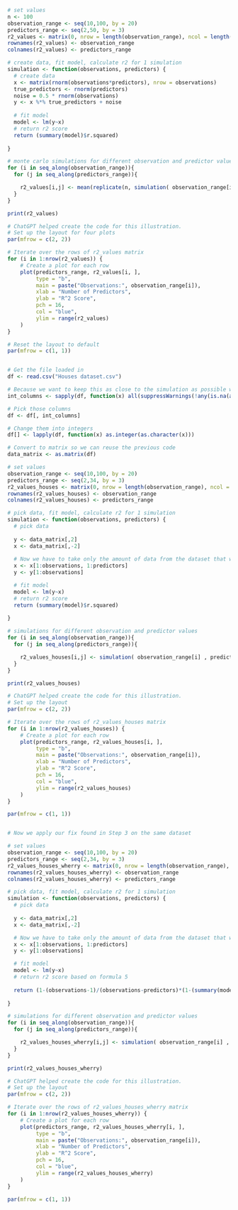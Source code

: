 

```r
# set values
n <- 100
observation_range <- seq(10,100, by = 20)
predictors_range <- seq(2,50, by = 3)
r2_values <- matrix(0, nrow = length(observation_range), ncol = length(predictors_range))
rownames(r2_values) <- observation_range
colnames(r2_values) <- predictors_range

# create data, fit model, calculate r2 for 1 simulation
simulation <- function(observations, predictors) {
  # create data
  x <- matrix(rnorm(observations*predictors), nrow = observations)
  true_predictors <- rnorm(predictors)
  noise = 0.5 * rnorm(observations)
  y <- x %*% true_predictors + noise
    
  # fit model
  model <- lm(y~x)
  # return r2 score
  return (summary(model)$r.squared)
  
}

# monte carlo simulations for different observation and predictor values
for (i in seq_along(observation_range)){
  for (j in seq_along(predictors_range)){

    r2_values[i,j] <- mean(replicate(n, simulation( observation_range[i] , predictors_range[j])))
  }
}

print(r2_values)
```

```r

# ChatGPT helped create the code for this illustration. 
# Set up the layout for four plots
par(mfrow = c(2, 2))

# Iterate over the rows of r2_values matrix
for (i in 1:nrow(r2_values)) {
    # Create a plot for each row
    plot(predictors_range, r2_values[i, ],
         type = "b",  
         main = paste("Observations:", observation_range[i]),
         xlab = "Number of Predictors",
         ylab = "R^2 Score",
         pch = 16,  
         col = "blue",  
         ylim = range(r2_values)  
    )
}

# Reset the layout to default
par(mfrow = c(1, 1))



```
```r

# Get the file loaded in
df <- read.csv("Houses dataset.csv")

# Because we want to keep this as close to the simulation as possible we only use the integer columns
int_columns <- sapply(df, function(x) all(suppressWarnings(!any(is.na(as.numeric(as.character(x)))))))

# Pick those columns
df <- df[, int_columns]

# Change them into integers
df[] <- lapply(df, function(x) as.integer(as.character(x)))

# Convert to matrix so we can reuse the previous code 
data_matrix <- as.matrix(df)

# set values
observation_range <- seq(10,100, by = 20)
predictors_range <- seq(2,34, by = 3)
r2_values_houses <- matrix(0, nrow = length(observation_range), ncol = length(predictors_range))
rownames(r2_values_houses) <- observation_range
colnames(r2_values_houses) <- predictors_range

# pick data, fit model, calculate r2 for 1 simulation
simulation <- function(observations, predictors) {
  # pick data
  
  y <- data_matrix[,2]
  x <- data_matrix[,-2]
  
  # Now we have to take only the amount of data from the dataset that we need
  x <- x[1:observations, 1:predictors]
  y <- y[1:observations]

  # fit model
  model <- lm(y~x)
  # return r2 score
  return (summary(model)$r.squared)
  
}

# simulations for different observation and predictor values
for (i in seq_along(observation_range)){
  for (j in seq_along(predictors_range)){

    r2_values_houses[i,j] <- simulation( observation_range[i] , predictors_range[j])
  }
}

print(r2_values_houses)

```

```r

# ChatGPT helped create the code for this illustration. 
# Set up the layout 
par(mfrow = c(2, 2))

# Iterate over the rows of r2_values_houses matrix
for (i in 1:nrow(r2_values_houses)) {
    # Create a plot for each row
    plot(predictors_range, r2_values_houses[i, ],
         type = "b",  
         main = paste("Observations:", observation_range[i]),
         xlab = "Number of Predictors",
         ylab = "R^2 Score",
         pch = 16,  
         col = "blue",  
         ylim = range(r2_values_houses)  
    )
}

par(mfrow = c(1, 1))



```

```r
# Now we apply our fix found in Step 3 on the same dataset

# set values
observation_range <- seq(10,100, by = 20)
predictors_range <- seq(2,34, by = 3)
r2_values_houses_wherry <- matrix(0, nrow = length(observation_range), ncol = length(predictors_range))
rownames(r2_values_houses_wherry) <- observation_range
colnames(r2_values_houses_wherry) <- predictors_range

# pick data, fit model, calculate r2 for 1 simulation
simulation <- function(observations, predictors) {
  # pick data
  
  y <- data_matrix[,2]
  x <- data_matrix[,-2]

  # Now we have to take only the amount of data from the dataset that we need
  x <- x[1:observations, 1:predictors]
  y <- y[1:observations]

  # fit model
  model <- lm(y~x)
  # return r2 score based on formula 5
  
  return (1-(observations-1)/(observations-predictors)*(1-(summary(model)$r.squared)))
  
}

# simulations for different observation and predictor values
for (i in seq_along(observation_range)){
  for (j in seq_along(predictors_range)){

    r2_values_houses_wherry[i,j] <- simulation( observation_range[i] , predictors_range[j])
  }
}

print(r2_values_houses_wherry)

```

```r

# ChatGPT helped create the code for this illustration. 
# Set up the layout 
par(mfrow = c(2, 2))

# Iterate over the rows of r2_values_houses_wherry matrix
for (i in 1:nrow(r2_values_houses_wherry)) {
    # Create a plot for each row
    plot(predictors_range, r2_values_houses_wherry[i, ],
         type = "b",  
         main = paste("Observations:", observation_range[i]),
         xlab = "Number of Predictors",
         ylab = "R^2 Score",
         pch = 16,  
         col = "blue",  
         ylim = range(r2_values_houses_wherry)  
    )
}

par(mfrow = c(1, 1))

```
